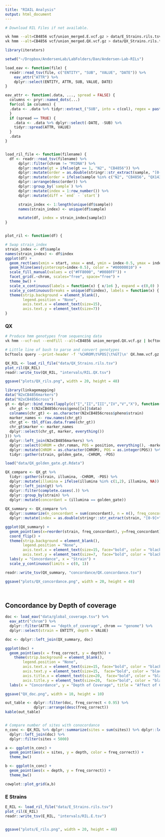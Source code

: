 ```yaml
---
title: "RIAIL Analysis"
output: html_document
---
```



```bash
# Download RIL Files if not available.


```

```bash
vk hmm --alt=CB4856 vcf/union_merged.E.vcf.gz > data/E_Strains.rils.tsv & 
vk hmm --alt=CB4856 vcf/union_merged.QX.vcf.gz > data/QX_Strains.rils.tsv
```


```r

library(iterators)

setwd("~/Dropbox/AndersenLab/LabFolders/Dan/Andersen-Lab-RILs")

load_eav <- function(file) {
  readr::read_tsv(file, c("ENTITY", "SUB", "VALUE", "DATE")) %>%
    eav_attr("ATTR") %>%
    dplyr::select(ENTITY, ATTR, SUB, VALUE, DATE)
}

eav_attr <- function(.data, ..., spread = FALSE) {
  columns <- pryr::named_dots(...)
  for(col in columns) {
  .data <- .data %>% tidyr::extract_("SUB", into = c(col), regex = paste0(col, "=","([^;]+)"), remove = FALSE, convert = TRUE)
  }
  if (spread == TRUE) {
    .data <- .data %>% dplyr::select(-DATE, -SUB) %>%
    tidyr::spread(ATTR, VALUE)
  }
  .data
}


load_ril_file <- function(filename) {
  df <- readr::read_tsv(filename) %>%
      dplyr::filter(chrom != "MtDNA") %>%
      dplyr::mutate(gt = ifelse(gt == 1, "N2", "CB4856")) %>%
      dplyr::mutate(order = as.double(stringr::str_extract(sample, "[0-9]+"))) %>%
      dplyr::mutate(order = ifelse(sample %in% c("N2", "CB4856", "QX1430"), -10000, order)) %>%
      dplyr::arrange(desc(order)) %>%
      dplyr::group_by(`sample`) %>%
      dplyr::mutate(index = 1:row_number()) %>%
      dplyr::mutate(diff = `end` - `start`)

      strain_index <- 1:length(unique(df$sample))
      names(strain_index) <- unique(df$sample)

      mutate(df, index = strain_index[sample])
}


plot_ril <- function(df) {

# Swap strain_index
strain_index <- df$sample
names(strain_index) <- df$index
ggplot(df) +
  geom_rect(aes(xmin = start, xmax = end, ymin = index-0.5, ymax = index + 0.5, fill = gt)) +
  geom_hline(aes(yintercept=index-0.5), color = "#00000010") +
  scale_fill_manual(values = c("#FF8000", "#0080FF")) +
  facet_grid(.~chrom, scales="free", space="free") +
  theme_bw() +
  scale_x_continuous(labels = function(x) { x/1e6 }, expand = c(0,0) ) +
  scale_y_continuous(breaks = unique(df$index), labels = function(x) { strain_index[as.character(x)] }, expand = c(0,0)) + 
  theme(strip.background = element_blank(),
        legend.position = "None",
        axis.text.x = element_text(size=15),
        axis.text.y = element_text(size=7)) 
}

```


### QX

```bash
# Produce hmm genotypes from sequencing data
vk hmm --vcf-out --endfill --alt=CB4856 union_merged.QX.vcf.gz | bcftools view -O z > QX.hmm.vcf.gz

# Little line of bash to parse and convert genotypes
bcftools query --print-header -f '%CHROM\t%POS[\t%GT]\n' QX.hmm.vcf.gz | awk '{ gsub("(# |:GT|\\[[0-9]+\\])","", $0); print }' | awk '{ gsub("0/0", "1", $0); gsub("1/1", "2", $0); ;gsub("\\./\\.","",$0); print }' > ../QX_crossobj_genotypes.tsv

```

```r

QX_RIL <- load_ril_file("data/QX_Strains.rils.tsv")
plot_ril(QX_RIL)
readr::write_tsv(QX_RIL, "intervals/RIL.QX.tsv")

ggsave("plots/QX_rils.png", width = 20, height = 48)
```

```r
library(linkagemapping)
data("N2xCB4856markers")
data("N2xCB4856cross")
gt <- dplyr::bind_rows(lapply(c("I","II","III","IV","V","X"), function(x) {
  chr_gt <- t(N2xCB4856cross$geno[[x]]$data)
  colnames(chr_gt) <- as.character(N2xCB4856cross$pheno$strain)
  marker_names <- row.names(chr_gt)
  chr_gt <- tbl_df(as.data.frame(chr_gt))
  chr_gt$marker <- marker_names
  dplyr::select(chr_gt, marker, everything())
})) %>%
  dplyr::left_join(N2xCB4856markers) %>%
  dplyr::select(CHROM = chr.roman, POS = position, everything(), -marker, -chr.num) %>%
  dplyr::mutate(CHROM = as.character(CHROM), POS = as.integer(POS)) %>%
  tidyr::gather(strain, golden_gate, -CHROM, -POS) 

load("data/QX_golden_gate.gt.Rdata")

QX_compare <- QX_gt %>%
  tidyr::gather(strain, illumina, -CHROM, -POS) %>%
  dplyr::mutate(illumina = ifelse(illumina %in% c(1,2), illumina, NA)) %>%
  dplyr::left_join(gt) %>%
  dplyr::filter(complete.cases(.)) %>%
  dplyr::group_by(strain) %>%
  dplyr::mutate(concordant = (illumina == golden_gate))
  
QX_summary <- QX_compare %>%
  dplyr::summarize(n_concordant = sum(concordant), n = n(), freq_concordant = mean(concordant)) %>%
  dplyr::mutate(index = as.double(stringr::str_extract(strain, "[0-9]+")))

ggplot(QX_summary) +
  geom_point(aes(x=reorder(strain, freq_concordant), y=freq_concordant), stat="identity") +
  coord_flip() +
  theme(strip.background = element_blank(),
        legend.position = "None",
        axis.text.x = element_text(size=15, face="bold", color = "black"),
        axis.text.y = element_text(size=7,  face="bold", color = "black")) +
  labs(y = "Concordance", x = "Strain") +
  scale_y_continuous(limits = c(0, 1)) 

readr::write_tsv(QX_summary, "concordance/QX.concordance.tsv")

ggsave("plots/QX_concordance.png", width = 20, height = 48)




```

## Concordance by Depth of coverage

```r

doc <- load_eav("data/global_coverage.tsv") %>% 
  eav_attr("chrom") %>%
  dplyr::filter(ATTR == "depth_of_coverage", chrom == "genome") %>%
  dplyr::select(strain = ENTITY, depth = VALUE)

doc <- dplyr::left_join(QX_summary, doc)

ggplot(doc) +
  geom_point(aes(x = freq_correct, y = depth)) +
    theme(strip.background = element_blank(),
        legend.position = "None",
        axis.text.x = element_text(size=15, face="bold", color = "black"),
        axis.text.y = element_text(size=15,  face="bold", color = "black"),
        axis.title.x = element_text(size=20,  face="bold", color = "black"),
        axis.title.y = element_text(size=20,  face="bold", color = "black")) +
  labs(x = "Concordance", y = "Depth of Coverage", title = "Affect of Coverage on Concordance")

ggsave("QX_doc.png", width = 10, height = 10)

out_table <- dplyr::filter(doc, freq_correct < 0.95) %>%
             dplyr::arrange(desc(freq_correct))
kable(out_table)


# Compare number of sites with conocordance
n_conc <- QX_RIL %>% dplyr::summarize(sites = sum(sites)) %>% dplyr::left_join(QX_summary, by = c("sample" = "strain")) %>%
  dplyr::left_join(doc) %>%
  dplyr::filter(sites < 5000)

a <- ggplot(n_conc) +
  geom_point(aes(x = sites, y = depth, color = freq_correct)) +
  theme_bw()

b <- ggplot(n_conc) +
  geom_point(aes(x = depth, y = freq_correct)) +
  theme_bw()

cowplot::plot_grid(a,b)

```

### E Strains

```r

E_RIL <- load_ril_file("data/E_Strains.rils.tsv")
plot_ril(E_RIL)
readr::write_tsv(E_RIL, "intervals/RIL.E.tsv")


ggsave("plots/E_rils.png", width = 20, height = 48)


```
